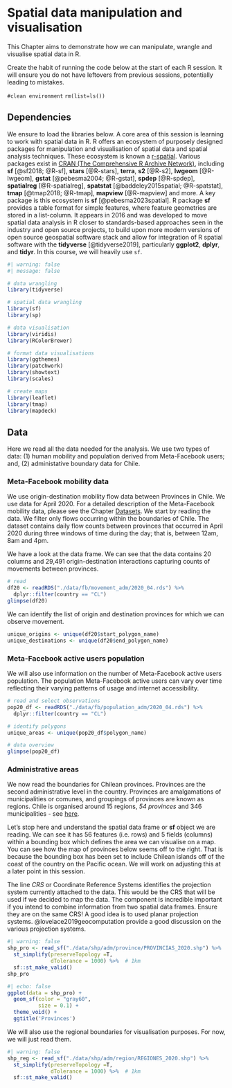 # Spatial data manipulation and visualisation


This Chapter aims to demonstrate how we can manipulate, wrangle and visualise spatial data in R. 

:::: column-margin
::: callout-note
Create the habit of running the code below at the start of each R session. It will ensure you do not have leftovers from previous sessions, potentially leading to mistakes.

`#clean environment`
`rm(list=ls())`
:::
::::

## Dependencies

We ensure to load the libraries below. A core area of this session is learning to work with spatial data in R. R offers an ecosystem of purposely designed packages for manipulation and visualisation of spatial data and spatial analysis techniques. These ecosystem is known a [r-spatial](https://r-spatial.org). Various packages exist in [CRAN (The Comprehensive R Archive Network)](https://cran.r-project.org), including **sf** [@sf2018; @R-sf], **stars** [@R-stars], **terra**, **s2** [@R-s2], **lwgeom** [@R-lwgeom], **gstat** [@pebesma2004; @R-gstat], **spdep** [@R-spdep], **spatialreg** [@R-spatialreg], **spatstat** [@baddeley2015spatial; @R-spatstat], **tmap** [@tmap2018; @R-tmap], **mapview** [@R-mapview] and more. A key package is this ecosystem is **sf** [@pebesma2023spatial]. R package **sf** provides a table format for simple features, where feature geometries are stored in a list-column. It appears in 2016 and was developed to move spatial data analysis in R closer to standards-based approaches seen in the industry and open source projects, to build upon more modern versions of open source geospatial software stack and allow for integration of R spatial software with the **tidyverse** [@tidyverse2019], particularly **ggplot2**, **dplyr**, and **tidyr**. In this course, we will heavily use `sf`.

```r
#| warning: false
#| message: false

# data wrangling
library(tidyverse)

# spatial data wrangling
library(sf)
library(sp) 

# data visualisation
library(viridis) 
library(RColorBrewer) 

# format data visualisations
library(ggthemes)
library(patchwork)
library(showtext)
library(scales)

# create maps
library(leaflet)
library(tmap)
library(mapdeck)
```

## Data

Here we read all the data needed for the analysis. We use two types of data: (1) human mobility and population derived from Meta-Facebook users; and, (2) administative boundary data for Chile.

### Meta-Facebook mobility data

We use origin-destination mobility flow data between Provinces in Chile. We use data for April 2020. For a detailed description of the Meta-Facebook mobility data, please see the Chapter [Datasets](). We start by reading the data. We filter only flows occurring within the boundaries of Chile. The dataset contains daily flow counts between provinces that occurred in April 2020 during three windows of time during the day; that is, between 12am, 8am and 4pm.

We have a look at the data frame. We can see that the data contains 20 columns and 29,491 origin-destination interactions capturing counts of movements between provinces.

```r
# read
df20 <- readRDS("./data/fb/movement_adm/2020_04.rds") %>% 
  dplyr::filter(country == "CL")
glimpse(df20)
```

We can identify the list of origin and destination provinces for which we can observe movement.

```r
unique_origins <- unique(df20$start_polygon_name)
unique_destinations <- unique(df20$end_polygon_name)
```

### Meta-Facebook active users population

We will also use information on the number of Meta-Facebook active users population. The population Meta-Facebook active users can vary over time reflecting their varying patterns of usage and internet accessibility.

```r
# read and select observations
pop20_df <- readRDS("./data/fb/population_adm/2020_04.rds") %>% 
  dplyr::filter(country == "CL")

# identify polygons
unique_areas <- unique(pop20_df$polygon_name)

# data overview
glimpse(pop20_df)
```
### Administrative areas

We now read the boundaries for Chilean provinces. Provinces are the second administrative level in the country. Provinces are amalgamations of municipalities or comunes, and groupings of provinces are known as regions. Chile is organised around 15 regions, *54 provinces* and 346 municipalities - see [here](https://www.subdere.gov.cl/sites/default/files/documentos/articles-73111_recurso_1.pdf).

Let's stop here and understand the spatial data frame or **sf** object we are reading. We can see it has 56 features (i.e. rows) and 5 fields (columns) within a bounding box which defines the area we can visualise on a map. You can see how the map of provinces below seems off to the right. That is because the bounding box has been set to include Chilean islands off of the coast of the country on the Pacific ocean. We will work on adjusting this at a later point in this session.

The line *CRS* or Coordinate Reference Systems identifies the projection system currently attached to the data. This would be the CRS that will be used if we decided to map the data. The component is incredible important if you intend to combine information from two spatial data frames. Ensure they are on the same CRS! A good idea is to used planar projection systems. @lovelace2019geocomputation provide a good discussion on the various projection systems.

```r
#| warning: false
shp_pro <- read_sf("./data/shp/adm/province/PROVINCIAS_2020.shp") %>% 
  st_simplify(preserveTopology =T,
              dTolerance = 1000) %>%  # 1km
  sf::st_make_valid() 
shp_pro
```

```r
#| echo: false
ggplot(data = shp_pro) + 
  geom_sf(color = "gray60", 
          size = 0.1) +
  theme_void() +
  ggtitle('Provinces')
```

We will also use the regional boundaries for visualisation purposes. For now, we will just read them.

```r
#| warning: false
shp_reg <- read_sf("./data/shp/adm/region/REGIONES_2020.shp") %>% 
  st_simplify(preserveTopology =T,
              dTolerance = 1000) %>%  # 1km
  sf::st_make_valid() 
```

